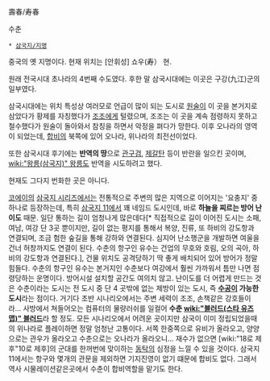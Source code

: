 壽春/寿春

수춘 

 * [[삼국지/지명]]

중국의 옛 지명이다. 현재 위치는 [안휘성] 쇼우(寿） 현. 

원래 전국시대 초나라의 4번째 수도였다. 후한 말 삼국시대에는 이곳은 구강(九江)군의 일부였다. 

삼국시대에는 위치 특성상 여러모로 언급이 많이 되는 도시로 [[원술]]이 이 곳을 본거지로 삼았다가 황제를 자칭했다가 [[조조]]에게 털렸으며, 조조는 이 곳을 계속 점령하지 못하고 철수했다가 원술이 돌아와서 참칭을 하면서 악정을 펴다가 망한다. 이후 오나라의 영역이 되었는데, [[합비]]의 북쪽에 있어 오나라, 위나라의 최전선이었다.

또한 삼국시대 후기에는 '''반역의 땅'''으로 [[관구검]], [[제갈탄]] 등이 반란을 일으킨 곳이며, [[wiki:"왕릉(삼국지)" 왕릉]]도 반역을 시도하려고 했다.

현재도 그다지 번화한 곳은 아니다. 

[[코에이]]의 [[삼국지 시리즈]]에서는 전통적으로 주변의 많은 지역으로 이어지는 '요충지' 중 하나로 등장하는데, 특히 [[삼국지 11]]에서 꽤 네임드 도시인데, 바로 '''하늘을 찌르는 방어 난이도''' 때문. 일단 통하는 길이 엄청나게 많은데다[* 직접적으로 길이 이어진 도시는 소패, 여남, 여강 단 3곳 뿐이지만, 길이 없는 평지를 통해서 복양, 진류, 또 하비의 강도항과 연결되며, 조금 험한 숲길을 통해 강하와 연결된다. 심지어 난소행군을 개발하면 여울을 건너 허창까지도 연결이 된다. 수춘의 항구인 유수는 건업의 무호와 호림, 오의 곡아, 하비의 강도항과 연결된다.], 건물 위치도 공격당하기 딱 좋게 배치되어 있어 방어가 정말 힘들다. 수춘의 항구인 유수는 본거지인 수춘보다 여강에서 훨씬 가까워서 틈만 나면 점령당하는 운명이다. 방어시설 설치할 공간도 여의치 않고. 난이도를 더 어렵게 만드는 것은 수춘이라는 도시는 전 도시 중 단 4 곳밖에 없는 제방이 있는 도시, 즉 '''[[수공]]이 가능한 도시'''라는 점이다. 거기다 초반 시나리오에서는 주변 세력이 조조, 손책같은 강호들이라... 사방에서 쳐들어오는 컴퓨터의 물량러쉬를 일컬어 '''수춘 [[wiki:"블러드(스타 유즈맵)" 블러드]]'''라 할 정도. 모든 시나리오에서 어려운 곳이지만 삼국이 이미 정립되었을때의 위나라로 플레이하면 정말 엄청난 고통이다. 서쪽 한중쪽으로 유비가 올라오고, 양양으로는 관우가 올라오고 수춘으로는 오나라가 올라오니... 재수가 없으면 [wiki:"18로 제후"10로 제후]의 군대를 한꺼번에 맞이하는 [[동탁]]의 심정을 느낄 수 있을 것이다. 삼국지 11에서는 항구와 몇개의 관문을 제외하면 기지진영이 없기 떄문에 합비도 없다. 그래서 역사 시물레이션같은곳에서 수춘이 합비역할을 맡기도 한다.
